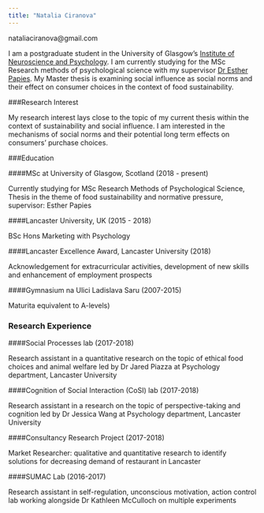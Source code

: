 ```yaml
---
title: "Natalia Ciranova"
---
```

nataliaciranova@gmail.com



I am a postgraduate student in the University of Glasgow's [Institute of Neuroscience and Psychology](http://www.gla.ac.uk/researchinstitutes/neurosciencepsychology/). I am currently studying for the MSc Research methods of psychological science with my supervisor [Dr Esther Papies](https://www.gla.ac.uk/schools/psychology/staff/estherpapies/). My Master thesis is examining social influence as social norms and their effect on consumer choices in the context of food sustainability. 

\newline \newline 


###Research Interest

My research interest lays close to the topic of my current thesis within the context of sustainability and social influence. I am interested in the mechanisms of social norms and their potential long term effects on consumers' purchase choices.


\newline \newline 


###Education

####MSc at University of Glasgow, Scotland (2018 - present)

Currently studying for MSc Research Methods of Psychological Science, Thesis in the theme of food sustainability and normative pressure, supervisor: Esther Papies


####Lancaster University, UK (2015 - 2018)

BSc Hons Marketing with Psychology

                
####Lancaster Excellence Award, Lancaster University (2018)

Acknowledgement for extracurricular activities, development of new skills  and enhancement of employment prospects


####Gymnasium na Ulici Ladislava Saru (2007-2015)

Maturita equivalent to A-levels) 


\newline \newline 


### Research Experience

####Social Processes lab (2017-2018) 

Research assistant in a quantitative research on the topic of ethical food choices and animal welfare led by Dr Jared Piazza at Psychology department, Lancaster University



####Cognition of Social Interaction (CoSI) lab (2017-2018)

Research assistant in a research on the topic of perspective-taking and cognition led by Dr Jessica Wang at Psychology department, Lancaster University



####Consultancy Research Project (2017-2018)

Market Researcher: qualitative and quantitative research to identify solutions for decreasing demand of restaurant in Lancaster



####SUMAC Lab (2016-2017)

Research assistant in self-regulation, unconscious motivation, action control lab working alongside Dr Kathleen McCulloch on multiple experiments 	
